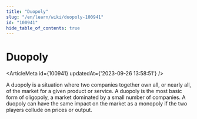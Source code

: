```yaml
---
title: "Duopoly"
slug: "/en/learn/wiki/duopoly-100941"
id: "100941"
hide_table_of_contents: true
---
```



# Duopoly

<ArticleMeta id={100941} updatedAt={'2023-09-26 13:58:51'} />
<div className='border-solid border-b border-t-0 my-4 border-[var(--ifm-color-gray-300)]' />

A duopoly is a situation where two companies together own all, or nearly all, of the market for a given product or service. A duopoly is the most basic form of oligopoly, a market dominated by a small number of companies. A duopoly can have the same impact on the market as a monopoly if the two players collude on prices or output.
